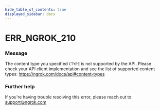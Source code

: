 ```yaml
---
hide_table_of_contents: true
displayed_sidebar: docs
---
```



# ERR_NGROK_210

### Message

The content type you specified `CTYPE` is not supported by the API. Please check your API client implementation and see the list of supported content types: https://ngrok.com/docs/api#content-types

### Further help

If you're having trouble resolving this error, please reach out to [support@ngrok.com](mailto:support@ngrok.com?subject=Help%20with%20ERR_NGROK_210)

<ErrorDetails error="err_ngrok_210" />

